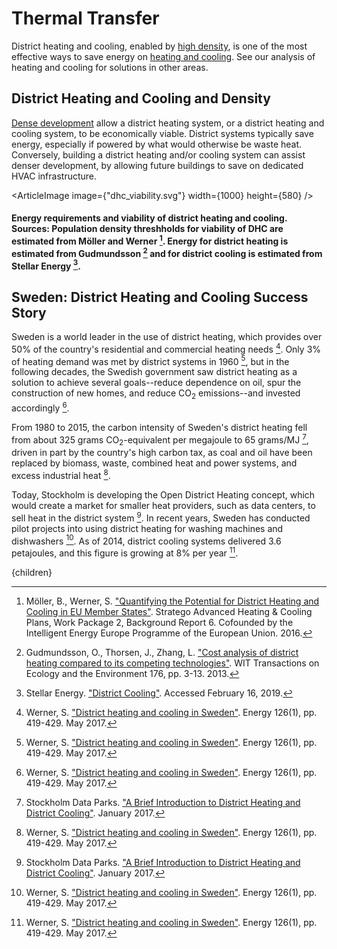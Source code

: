 


# Thermal Transfer

District heating and cooling, enabled by [high density](/cities/cities_land_use/cities_high_density), is one of the most effective ways to save energy on [heating and cooling](/energy/cities/heating). See our analysis of heating and cooling for solutions in other areas.

## District Heating and Cooling and Density
[Dense development](/cities/cities_land_use/cities_high_density) allow a district heating system, or a district heating and cooling system, to be economically viable. District systems typically save energy, especially if powered by what would otherwise be waste heat. Conversely, building a district heating and/or cooling system can assist denser development, by allowing future buildings to save on dedicated HVAC infrastructure.

<ArticleImage image={"dhc_viability.svg"} width={1000} height={580} />
#### Energy requirements and viability of district heating and cooling. Sources: Population density threshholds for viability of DHC are estimated from Möller and Werner [^3]. Energy for district heating is estimated from Gudmundsson [^1] and for district cooling is estimated from Stellar Energy [^4].

<DistrictEnergySolution />

## Sweden: District Heating and Cooling Success Story
Sweden is a world leader in the use of district heating, which provides over 50% of the country's residential and commercial heating needs [^8]. Only 3% of heating demand was met by district systems in 1960 [^8], but in the following decades, the Swedish government saw district heating as a solution to achieve several goals--reduce dependence on oil, spur the construction of new homes, and reduce CO<sub>2</sub> emissions--and invested accordingly [^8].

From 1980 to 2015, the carbon intensity of Sweden's district heating fell from about 325 grams CO<sub>2</sub>-equivalent per megajoule to 65 grams/MJ [^5], driven in part by the country's high carbon tax, as coal and oil have been replaced by biomass, waste, combined heat and power systems, and excess industrial heat [^8].

Today, Stockholm is developing the Open District Heating concept, which would create a market for smaller heat providers, such as data centers, to sell heat in the district system [^5]. In recent years, Sweden has conducted pilot projects into using district heating for washing machines and dishwashers [^8]. As of 2014, district cooling systems delivered 3.6 petajoules, and this figure is growing at 8% per year [^8].

[^1]: Gudmundsson, O., Thorsen, J., Zhang, L. ["Cost analysis of district heating compared to its competing technologies"](https://www.witpress.com/Secure/elibrary/papers/ESUS13/ESUS13009FU1.pdf). WIT Transactions on Ecology and the Environment 176, pp. 3-13. 2013.

[^2]: International Energy Agency. ["District Heating"](https://www.iea.org/reports/district-heating). November 2021.

[^3]: Möller, B., Werner, S. ["Quantifying the Potential for District Heating and Cooling in EU Member States"](https://hre.aau.dk/wp-content/uploads/2018/09/STRATEGO-WP2-Background-Report-6-Mapping-Potenital-for-DHC.pdf). Stratego Advanced Heating & Cooling Plans, Work Package 2, Background Report 6. Cofounded by the Intelligent Energy Europe Programme of the European Union. 2016.

[^4]: Stellar Energy. ["District Cooling"](http://www.stellar-energy.net/what-we-do/solutions/district-cooling.aspx). Accessed February 16, 2019.

[^5]: Stockholm Data Parks. ["A Brief Introduction to District Heating and District Cooling"](https://www.semanticscholar.org/paper/A-Brief-Introduction-to-District-Heating-and-and/d6993e59a5ceb76171648a347997b35a2b6725c3). January 2017.

[^6]: United States Census Bureau. ["Population Projections"](https://www.census.gov/programs-surveys/popproj.html). Accessed January 16, 2019.

[^7]: Weiss, W., Spörk-Dür, M. ["Solar Heat Worldwide"](https://www.iea-shc.org/Data/Sites/1/publications/Solar-Heat-Worldwide-2021.pdf). Solar Heating & Cooling Program, International Energy Agency. 2021.

[^8]: Werner, S. ["District heating and cooling in Sweden"](https://www.sciencedirect.com/science/article/pii/S0360544217304140). Energy 126(1), pp. 419-429. May 2017.

  <Article 
    focusAreaUrl={focusAreaUrl} 
    hierarchy={hierarchy} 
    site={site}
  >
    {children}
  </Article>